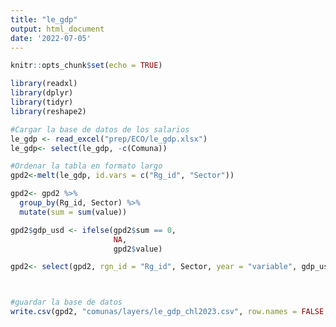 ```yaml
---
title: "le_gdp"
output: html_document
date: '2022-07-05'
---
```


```r
knitr::opts_chunk$set(echo = TRUE)
```

```r
library(readxl)
library(dplyr)
library(tidyr)
library(reshape2)
```

```r
#Cargar la base de datos de los salarios 
le_gdp <- read_excel("prep/ECO/le_gdp.xlsx")
le_gdp<- select(le_gdp, -c(Comuna))

#Ordenar la tabla en formato largo
gpd2<-melt(le_gdp, id.vars = c("Rg_id", "Sector"))

gpd2<- gpd2 %>%
  group_by(Rg_id, Sector) %>%
  mutate(sum = sum(value)) 

gpd2$gdp_usd <- ifelse(gpd2$sum == 0, 
                       NA, 
                       gpd2$value)

gpd2<- select(gpd2, rgn_id = "Rg_id", Sector, year = "variable", gdp_usd)



#guardar la base de datos 
write.csv(gpd2, "comunas/layers/le_gdp_chl2023.csv", row.names = FALSE, na = "")
```
